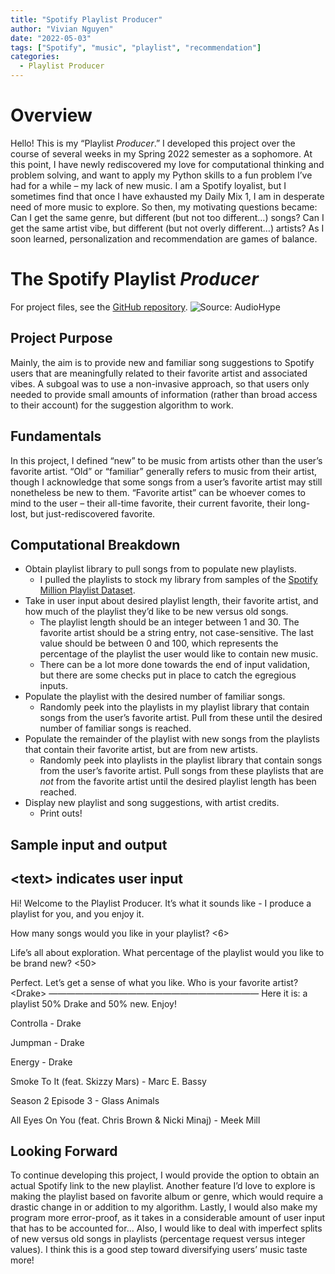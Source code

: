 ```yaml
---
title: "Spotify Playlist Producer"
author: "Vivian Nguyen"
date: "2022-05-03"
tags: ["Spotify", "music", "playlist", "recommendation"]
categories:
  - Playlist Producer
---
```

 
# Overview
Hello! This is my "Playlist *Producer*." I developed this project over the course of several weeks in my Spring 2022 semester as a sophomore. At this point, I have newly rediscovered my love for computational thinking and problem solving, and want to apply my Python skills to a fun problem I've had for a while -- my lack of new music. I am a Spotify loyalist, but I sometimes find that once I have exhausted my Daily Mix 1, I am in desperate need of more music to explore. So then, my motivating questions became: Can I get the same genre, but different (but not too different...) songs? Can I get the same artist vibe, but different (but not overly different...) artists? As I soon learned, personalization and recommendation are games of balance.

# The Spotify Playlist *Producer*
For project files, see the [GitHub repository](https://github.com/vivian-1372/playlist-producer).
![Source: AudioHype](images/spotify.png)

## Project Purpose
Mainly, the aim is to provide new and familiar song suggestions to Spotify users that are meaningfully related to their favorite artist and associated vibes. A subgoal was to use a non-invasive approach, so that users only needed to provide small amounts of information (rather than broad access to their account) for the suggestion algorithm to work.

## Fundamentals
In this project, I defined "new" to be music from artists other than the user's favorite artist. "Old" or "familiar" generally refers to music from their artist, though I acknowledge that some songs from a user's favorite artist may still nonetheless be new to them. "Favorite artist" can be whoever comes to mind to the user -- their all-time favorite, their current favorite, their long-lost, but just-rediscovered favorite.

## Computational Breakdown
- Obtain playlist library to pull songs from to populate new playlists.
  +  I pulled the playlists to stock my library from samples of the [Spotify Million Playlist Dataset](https://engineering.atspotify.com/2018/05/introducing-the-million-playlist-dataset-and-recsys-challenge-2018/). 
- Take in user input about desired playlist length, their favorite artist, and how much of the playlist they'd like to be new versus old songs.
  + The playlist length should be an integer between 1 and 30. The favorite artist should be a string entry, not case-sensitive. The last value should be between 0 and 100, which represents the percentage of the playlist the user would like to contain new music. 
  + There can be a lot more done towards the end of input validation, but there are some checks put in place to catch the egregious inputs. 
- Populate the playlist with the desired number of familiar songs.
  + Randomly peek into the playlists in my playlist library that contain songs from the user's favorite artist. Pull from these until the desired number of familiar songs is reached. 
- Populate the remainder of the playlist with new songs from the playlists that contain their favorite artist, but are from new artists. 
  + Randomly peek into playlists in the playlist library that contain songs from the user's favorite artist. Pull songs from these playlists that are *not* from the favorite artist until the desired playlist length has been reached. 
- Display new playlist and song suggestions, with artist credits. 
  + Print outs! 

## Sample input and output
\<text\> indicates user input
------------------------------------------------------------------------
Hi! Welcome to the Playlist Producer. It's what it sounds like - I 
produce a playlist for you, and you enjoy it.

How many songs would you like in your playlist? \<6\>

Life's all about exploration.
What percentage of the playlist would you like to be brand new? \<50\>

Perfect. Let's get a sense of what you like.
Who is your favorite artist? \<Drake\>
------------------------------------------------------------------------
Here it is: a playlist 50% Drake and 50% new. Enjoy!

Controlla - Drake

Jumpman - Drake

Energy - Drake

Smoke To It (feat. Skizzy Mars) - Marc E. Bassy

Season 2 Episode 3 - Glass Animals

All Eyes On You (feat. Chris Brown & Nicki Minaj) - Meek Mill

## Looking Forward
To continue developing this project, I would provide the option to obtain an actual Spotify link to the new playlist. Another feature I'd love to explore is making the playlist based on favorite album or genre, which would require a drastic change in or addition to my algorithm. Lastly, I would also make my program more error-proof, as it takes in a considerable amount of user input that has to be accounted for... 
Also, I would like to deal with imperfect splits of new versus old songs in playlists (percentage request versus integer values).
I think this is a good step toward diversifying users' music taste more! 
